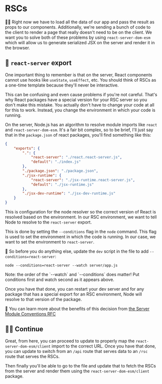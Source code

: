 # RSCs

👨‍💼 Right now we have to load all the data of our app and pass the result as
props to our components. Additionally, we're sending a bunch of code to the
client to render a page that really doesn't need to be on the client. We want
you to solve both of these problems by using `react-server-dom-esm` which will
allow us to generate serialized JSX on the server and render it in the browser.

## 🦉 `react-server` export

One important thing to remember is that on the server, React components cannot
use hooks like `useState`, `useEffect`, etc. You should think of RSCs as a
one-time template because they'll never be interactive.

This can be confusing and even cause problems if you're not careful. That's why
React packages have a special version for your RSC server so you don't make this
mistake. You actually don't have to change your code at all for this to work.
Instead, you change the environment in which your code is running.

On the server, Node.js has an algorithm to resolve module imports like `react`
and `react-server-dom-esm`. It's a fair bit complex, so to be brief, I'll just
say that in the `package.json` of react packages, you'll find something like
this:

```json
{
	"exports": {
		".": {
			"react-server": "./react.react-server.js",
			"default": "./index.js"
		},
		"./package.json": "./package.json",
		"./jsx-runtime": {
			"react-server": "./jsx-runtime.react-server.js",
			"default": "./jsx-runtime.js"
		},
		"./jsx-dev-runtime": "./jsx-dev-runtime.js"
	}
}
```

This is configuration for the node resolver so the correct version of React is
resolved based on the environment. In our RSC environment, we want to tell Node
to resolve to the `react-server` export.

This is done by setting the `--conditions` flag in the `node` command. This flag
is used to set the environment in which the code is running. In our case, we
want to set the environment to `react-server`.

🐨 So before you do anything else, update the `dev` script in
the <InlineFile file="package.json" /> file to add `--conditions=react-server`:

```
node --conditions=react-server --watch server/app.js
```

<callout-warning>
	Note: the order of the `--watch` and `--conditions` does matter! Put
	conditions first and watch second as it appears above.
</callout-warning>

Once you have that done, you can restart your dev server and for any package
that has a special export for an RSC environment, Node will resolve to that
version of the package.

📜 You can learn more about the benefits of this decision from
[the Server Module Conventions RFC](https://github.com/reactjs/rfcs/blob/main/text/0227-server-module-conventions.md)

## 👨‍💼 Continue

Great, from here, you can proceed to
update <InlineFile file="public/index.html" /> to properly map the
`react-server-dom-esm/client` import to the correct URL. Once you have that
done, you can update <InlineFile file="server/app.js" /> to switch from an
`/api` route that serves data to an `/rsc` route that serves the RSCs.

Then finally you'll be able to go to the <InlineFile file="ui/index.js" /> file
and update that to fetch the RSCs from the server and render them using the
`react-server-dom-esm/client` package.
